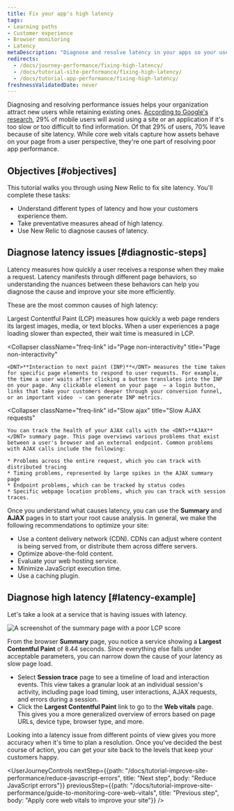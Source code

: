 ```yaml
---
title: Fix your app's high latency
tags:
- Learning paths
- Customer experience
- Browser monitoring
- Latency
metaDescription: "Diagnose and resolve latency in your apps so your users get the most out of their site experience."
redirects:
  - /docs/journey-performance/fixing-high-latency/
  - /docs/tutorial-site-performance/fixing-high-latency/
  - /docs/tutorial-app-performance/fixing-high-latency/
freshnessValidatedDate: never
---
```


Diagnosing and resolving performance issues helps your organization attract new users while retaining existing ones. [According to Google's research](https://think.storage.googleapis.com/images/micromoments-guide-to-winning-shift-to-mobile-download.pdf), 29% of mobile users will avoid using a site or an application if it's too slow or too difficult to find information. Of that 29% of users, 70% leave because of site latency. While core web vitals capture how assets behave on your page from a user perspective, they're one part of resolving poor app performance.

## Objectives [#objectives]

This tutorial walks you through using New Relic to fix site latency. You'll complete these tasks:

* Understand different types of latency and how your customers experience them.
* Take preventative measures ahead of high latency.
* Use New Relic to diagnose causes of latency.

## Diagnose latency issues [#diagnostic-steps]

Latency measures how quickly a user receives a response when they make a request. Latency manifests through different page behaviors, so understanding the nuances between these behaviors can help you diagnose the cause and improve your site more efficiently.

These are the most common causes of high latency:

<CollapserGroup>
  <Collapser
    className="freq-link"
    id="Slow page load"
    title="Slow page load"
  >
    Largest Contentful Paint (LCP) measures how quickly a web page renders its largest images, media, or text blocks. When a user experiences a page loading slower than expected, their wait time is measured in LCP.
  </Collapser>

  <Collapser
    className="freq-link"
    id="Page non-interactivity"
    title="Page non-interactivity"
  >
    <DNT>**Interaction to next paint (INP)**</DNT> measures the time taken for specific page elements to respond to user requests. For example, the time a user waits after clicking a button translates into the INP on your page. Any clickable element on your page  — a login button, links that take your customers deeper through your conversion funnel, or an important video  — can generate INP metrics.
  </Collapser>

  <Collapser
    className="freq-link"
    id="Slow ajax"
    title="Slow AJAX requests"
  >
    You can track the health of your AJAX calls with the <DNT>**AJAX**</DNT> summary page. This page overviews various problems that exist between a user's browser and an external endpoint. Common problems with AJAX calls include the following:

    * Problems across the entire request, which you can track with distributed tracing
    * Timing problems, represented by large spikes in the AJAX summary page
    * Endpoint problems, which can be tracked by status codes
    * Specific webpage location problems, which you can track with session traces.
  </Collapser>
</CollapserGroup>

Once you understand what causes latency, you can use the <DNT>**Summary**</DNT> and <DNT>**AJAX**</DNT> pages in <InlinePopover type="browser"/> to start your root cause analysis. In general, we make the following recommendations to optimize your site:

* Use a content delivery network (CDN). CDNs can adjust where content is being served from, or distribute them across differe servers.
* Optimize above-the-fold content.
* Evaluate your web hosting service.
* Minimize JavaScript execution time.
* Use a caching plugin.

## Diagnose high latency [#latency-example]

Let's take a look at a service that is having issues with latency.

<img
  alt="A screenshot of the summary page with a poor LCP score"
  title="Abnormal LCP score"
  src="/images/browser_screenshot-crop_LCP-abnormal.webp"
/>

From the browser <DNT>**Summary**</DNT> page, you notice a service showing a <DNT>**Largest Contentful Paint**</DNT> of 8.44 seconds. Since everything else falls under acceptable parameters, you can narrow down the cause of your latency as slow page load.

* Select <DNT>**Session trace**</DNT> page to see a timeline of load and interaction events. This view takes a granular look at an individual session's activity, including page load timing, user interactions, AJAX requests, and errors during a session.
* Click the <DNT>**Largest Contentful Paint**</DNT> link to go to the <DNT>**Web vitals**</DNT> page. This gives you a more generalized overview of errors based on page URLs, device type, browser type, and more.

Looking into a latency issue from different points of view gives you more accuracy when it's time to plan a resolution. Once you've decided the best course of action, you can get your site back to the levels that keep your customers happy.

<UserJourneyControls
  nextStep={{path: "/docs/tutorial-improve-site-performance/reduce-javascript-errors", title: "Next step", body: "Reduce JavaScript errors"}}
  previousStep={{path: "/docs/tutorial-improve-site-performance/guide-to-monitoring-core-web-vitals", title: "Previous step", body: "Apply core web vitals to improve your site"}}
/>

